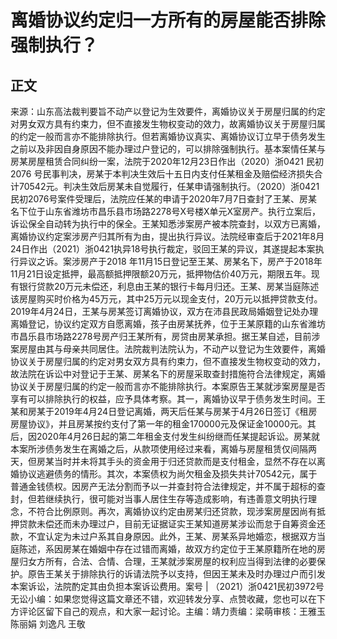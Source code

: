 # 离婚协议约定归一方所有的房屋能否排除强制执行？
## 正文
来源：山东高法裁判要旨不动产以登记为生效要件，离婚协议关于房屋归属的约定对男女双方具有约束力，但不直接发生物权变动的效力，故离婚协议关于房屋归属的约定一般而言亦不能排除执行。但若离婚协议真实、离婚协议订立早于债务发生之前以及非因自身原因不能办理过户登记的，可以排除强制执行。基本案情任某与房某房屋租赁合同纠纷一案，法院于2020年12月23日作出（2020）浙0421 民初2076 号民事判决，房某于本判决生效后十五日内支付任某租金及赔偿经济损失合计70542元。判决生效后房某未自觉履行，任某申请强制执行。（2020）浙0421民初2076号案件受理后，法院应任某的申请于2020年7月7日查封了王某、房某名下位于山东省潍坊市昌乐县市场路2278号X号楼X单元X室房产。执行立案后，诉讼保全自动转为执行中的保全。王某知悉涉案房产被本院查封，以双方已离婚，离婚协议约定案涉房产归其所有为由，提出执行异议。法院经审查后于2021年8月24日作出（2021）浙0421执异18号执行裁定，驳回王某的异议，其遂提起本案执行异议之诉。案涉房产于2018 年11月15日登记至王某、房某名下，房产于2018年11月21日设定抵押，最高额抵押限额20万元，抵押物估价40万元，期限五年。现有银行贷款20万元未偿还，利息由王某的银行卡每月归还。王某、房某当庭陈述该房屋购买时价格为45万元，其中25万元以现金支付，20万元以抵押贷款支付。2019年4月24日，王某与房某签订离婚协议，双方在沛县民政局婚姻登记处办理离婚登记，协议约定双方自愿离婚，孩子由房某抚养，位于王某原籍的山东省潍坊市昌乐县市场路2278号房产归王某所有，房贷由房某承担。据王某自述，目前涉案房屋由其与母亲共同居住。法院裁判法院认为，不动产以登记为生效要件，离婚协议关于房屋归属的约定对男女双方具有约束力，但不直接发生物权变动的效力，故法院在诉讼中对登记于王某、房某名下的房屋采取查封措施符合法律规定，离婚协议关于房屋归属的约定一般而言亦不能排除执行。本案原告王某就涉案房屋是否享有可以排除执行的权益，应予具体考察。其一，离婚协议早于债务发生时间。王某和房某于2019年4月24日登记离婚，两天后任某与房某于4月26日签订《租房房屋协议》，并且房某按约支付了第一年的租金170000元及保证金10000元。其后，因2020年4月26日起的第二年租金支付发生纠纷继而任某提起诉讼。房某就本案所涉债务发生在离婚之后，从款项使用经过来看，离婚与房屋租赁仅间隔两天，但房某当时并未将其手头的资金用于归还贷款而是支付租金，显然不存在以离婚协议逃避债务的情形。其次，本案债权为尚欠租金及损失共计70542元，属于普通金钱债权。因房产无法分割而予以一并查封符合法律规定，并不属于超标的查封，但若继续执行，很可能对当事人居住生存等造成影响，有违善意文明执行理念，不符合比例原则。再次，离婚协议约定由房某归还贷款，现涉案房屋因尚有抵押贷款未偿还而未办理过户，目前无证据证实王某知道房某涉讼而怠于自筹资金还款，不宜认定为未过户系其自身原因。此外，王某、房某系异地婚恋，根据双方当庭陈述，系因房某在婚姻中存在过错而离婚，故双方约定位于王某原籍所在地的房屋归女方所有，合法、合情、合理，王某就涉案房屋的权利应当得到法律的必要保护。原告王某关于排除执行的诉请法院予以支持，但因王某未及时办理过户而引发本案诉讼，法院酌定其由负担本案诉讼费用。案号 | （2021）浙0421民初3972号   无讼小编：如果您觉得这篇文章还不错，欢迎转发分享、点赞收藏，您也可以在下方评论区留下自己的观点，和大家一起讨论。主编：靖力责编：梁萌审核：王雅玉 陈丽娟 刘逸凡 王敬